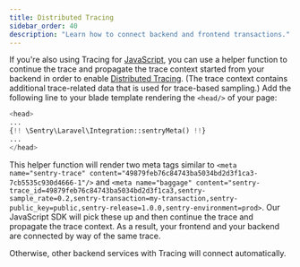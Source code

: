 ```yaml
---
title: Distributed Tracing
sidebar_order: 40
description: "Learn how to connect backend and frontend transactions."
---
```


If you're also using Tracing for [JavaScript](/platforms/javascript/tracing/), you can use a helper function to continue the trace and propagate the trace context started from your backend in order to enable [Distributed Tracing](/platforms/javascript/distributed-tracing/). (The trace context contains additional trace-related data that is used for trace-based sampling.)
Add the following line to your blade template rendering the `<head/>` of your page:

```php {filename:app.blade.php}
<head>
...
{!! \Sentry\Laravel\Integration::sentryMeta() !!}
...
</head>
```

This helper function will render two meta tags similar to `<meta name="sentry-trace" content="49879feb76c84743ba5034bd2d3f1ca3-7cb5535c930d4666-1"/>` and `<meta name="baggage" content="sentry-trace_id=49879feb76c84743ba5034bd2d3f1ca3,sentry-sample_rate=0.2,sentry-transaction=my-transaction,sentry-public_key=public,sentry-release=1.0.0,sentry-environment=prod>`. Our JavaScript SDK will pick these up and then continue the trace and propagate the trace context.
As a result, your frontend and your backend are connected by way of the same trace.

Otherwise, other backend services with Tracing will connect automatically.
